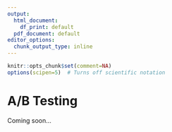 ```yaml
---
output:
  html_document:
    df_print: default
  pdf_document: default
editor_options:
  chunk_output_type: inline
---
```

```r
knitr::opts_chunk$set(comment=NA)
options(scipen=5)  # Turns off scientific notation
```

# A/B Testing

Coming soon...